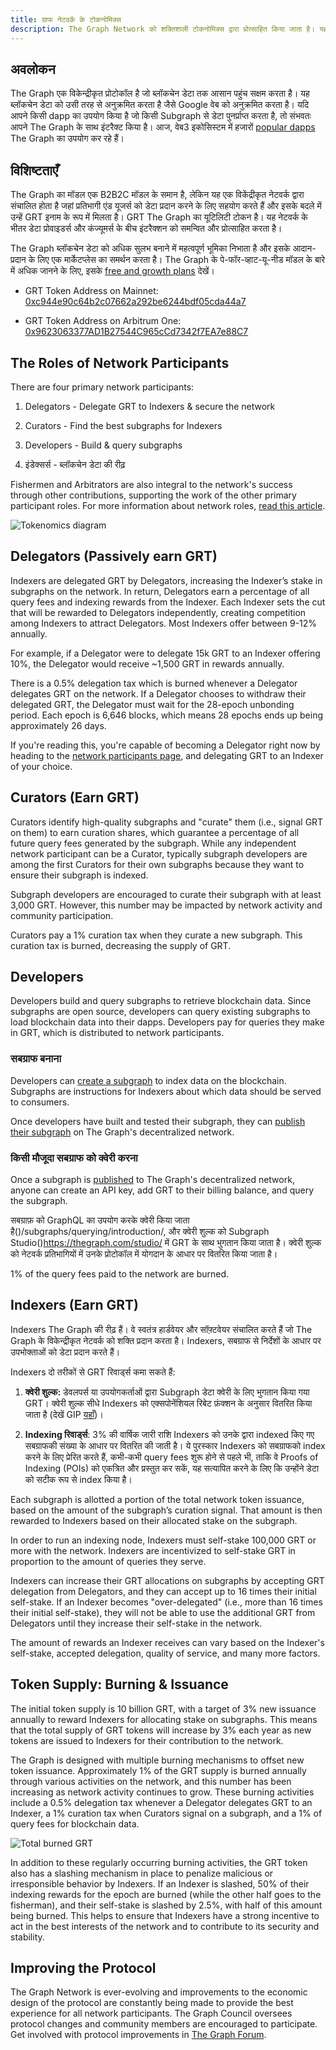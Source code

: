 ```yaml
---
title: ग्राफ नेटवर्क के टोकनोमिक्स
description: The Graph Network को शक्तिशाली टोकनोमिक्स द्वारा प्रोत्साहित किया जाता है। यहां बताया गया है कि GRT, The Graph का मूल कार्य उपयोगिता टोकन, कैसे काम करता है।
---
```


## अवलोकन

The Graph एक विकेन्द्रीकृत प्रोटोकॉल है जो ब्लॉकचेन डेटा तक आसान पहुंच सक्षम करता है। यह ब्लॉकचेन डेटा को उसी तरह से अनुक्रमित करता है जैसे Google वेब को अनुक्रमित करता है। यदि आपने किसी dapp का उपयोग किया है जो किसी Subgraph से डेटा पुनर्प्राप्त करता है, तो संभवतः आपने The Graph के साथ इंटरैक्ट किया है। आज, वेब3 इकोसिस्टम में हजारों [popular dapps](https://thegraph.com/explorer) The Graph का उपयोग कर रहे हैं।

## विशिष्टताएँ

The Graph का मॉडल एक B2B2C मॉडल के समान है, लेकिन यह एक विकेंद्रीकृत नेटवर्क द्वारा संचालित होता है जहां प्रतिभागी एंड यूजर्स को डेटा प्रदान करने के लिए सहयोग करते हैं और इसके बदले में उन्हें GRT इनाम के रूप में मिलता है। GRT The Graph का यूटिलिटी टोकन है। यह नेटवर्क के भीतर डेटा प्रोवाइडर्स और कंज्यूमर्स के बीच इंटरैक्शन को समन्वित और प्रोत्साहित करता है।

The Graph ब्लॉकचेन डेटा को अधिक सुलभ बनाने में महत्वपूर्ण भूमिका निभाता है और इसके आदान-प्रदान के लिए एक मार्केटप्लेस का समर्थन करता है। The Graph के पे-फॉर-व्हाट-यू-नीड मॉडल के बारे में अधिक जानने के लिए, इसके [free and growth plans](/subgraphs/billing/) देखें।

- GRT Token Address on Mainnet: [0xc944e90c64b2c07662a292be6244bdf05cda44a7](https://etherscan.io/token/0xc944e90c64b2c07662a292be6244bdf05cda44a7)

- GRT Token Address on Arbitrum One: [0x9623063377AD1B27544C965cCd7342f7EA7e88C7](https://arbiscan.io/token/0x9623063377ad1b27544c965ccd7342f7ea7e88c7)

## The Roles of Network Participants

There are four primary network participants:

1. Delegators - Delegate GRT to Indexers & secure the network

2. Curators - Find the best subgraphs for Indexers

3. Developers - Build & query subgraphs

4. इंडेक्सर्स - ब्लॉकचेन डेटा की रीढ़

Fishermen and Arbitrators are also integral to the network's success through other contributions, supporting the work of the other primary participant roles. For more information about network roles, [read this article](https://thegraph.com/blog/the-graph-grt-token-economics/).

![Tokenomics diagram](/img/updated-tokenomics-image.png)

## Delegators (Passively earn GRT)

Indexers are delegated GRT by Delegators, increasing the Indexer’s stake in subgraphs on the network. In return, Delegators earn a percentage of all query fees and indexing rewards from the Indexer. Each Indexer sets the cut that will be rewarded to Delegators independently, creating competition among Indexers to attract Delegators. Most Indexers offer between 9-12% annually.

For example, if a Delegator were to delegate 15k GRT to an Indexer offering 10%, the Delegator would receive ~1,500 GRT in rewards annually.

There is a 0.5% delegation tax which is burned whenever a Delegator delegates GRT on the network. If a Delegator chooses to withdraw their delegated GRT, the Delegator must wait for the 28-epoch unbonding period. Each epoch is 6,646 blocks, which means 28 epochs ends up being approximately 26 days.

If you're reading this, you're capable of becoming a Delegator right now by heading to the [network participants page](https://thegraph.com/explorer/participants/indexers), and delegating GRT to an Indexer of your choice.

## Curators (Earn GRT)

Curators identify high-quality subgraphs and "curate" them (i.e., signal GRT on them) to earn curation shares, which guarantee a percentage of all future query fees generated by the subgraph. While any independent network participant can be a Curator, typically subgraph developers are among the first Curators for their own subgraphs because they want to ensure their subgraph is indexed.

Subgraph developers are encouraged to curate their subgraph with at least 3,000 GRT. However, this number may be impacted by network activity and community participation.

Curators pay a 1% curation tax when they curate a new subgraph. This curation tax is burned, decreasing the supply of GRT.

## Developers

Developers build and query subgraphs to retrieve blockchain data. Since subgraphs are open source, developers can query existing subgraphs to load blockchain data into their dapps. Developers pay for queries they make in GRT, which is distributed to network participants.

### सबग्राफ बनाना

Developers can [create a subgraph](/developing/creating-a-subgraph/) to index data on the blockchain. Subgraphs are instructions for Indexers about which data should be served to consumers.

Once developers have built and tested their subgraph, they can [publish their subgraph](/subgraphs/developing/publishing/publishing-a-subgraph/) on The Graph's decentralized network.

### किसी मौजूदा सबग्राफ को क्वेरी करना

Once a subgraph is [published](/subgraphs/developing/publishing/publishing-a-subgraph/) to The Graph's decentralized network, anyone can create an API key, add GRT to their billing balance, and query the subgraph.

सबग्राफ़ को GraphQL का उपयोग करके क्वेरी किया जाता है()/subgraphs/querying/introduction/, और क्वेरी शुल्क को Subgraph Studio()https://thegraph.com/studio/ में GRT के साथ भुगतान किया जाता है। क्वेरी शुल्क को नेटवर्क प्रतिभागियों में उनके प्रोटोकॉल में योगदान के आधार पर वितरित किया जाता है।

1% of the query fees paid to the network are burned.

## Indexers (Earn GRT)

Indexers The Graph की रीढ़ हैं। वे स्वतंत्र हार्डवेयर और सॉफ़्टवेयर संचालित करते हैं जो The Graph के विकेन्द्रीकृत नेटवर्क को शक्ति प्रदान करता है। Indexers, सबग्राफ से निर्देशों के आधार पर उपभोक्ताओं को डेटा प्रदान करते हैं।

Indexers दो तरीकों से GRT रिवार्ड्स कमा सकते हैं:

1. **क्वेरी शुल्क:** डेवलपर्स या उपयोगकर्ताओं द्वारा Subgraph डेटा क्वेरी के लिए भुगतान किया गया GRT। क्वेरी शुल्क सीधे Indexers को एक्सपोनेंशियल रिबेट फ़ंक्शन के अनुसार वितरित किया जाता है (देखें GIP [यहाँ](https://forum.thegraph.com/t/gip-0051-exponential-query-fee-rebates-for-indexers/4162))।

2. **Indexing रिवार्ड्स**: 3% की वार्षिक जारी राशि Indexers को उनके द्वारा indexed किए गए सबग्राफकी संख्या के आधार पर वितरित की जाती है। ये पुरस्कार Indexers को सबग्राफको index करने के लिए प्रेरित करते हैं, कभी-कभी query fees शुरू होने से पहले भी, ताकि वे Proofs of Indexing (POIs) को एकत्रित और प्रस्तुत कर सकें, यह सत्यापित करने के लिए कि उन्होंने डेटा को सटीक रूप से index किया है।

Each subgraph is allotted a portion of the total network token issuance, based on the amount of the subgraph’s curation signal. That amount is then rewarded to Indexers based on their allocated stake on the subgraph.

In order to run an indexing node, Indexers must self-stake 100,000 GRT or more with the network. Indexers are incentivized to self-stake GRT in proportion to the amount of queries they serve.

Indexers can increase their GRT allocations on subgraphs by accepting GRT delegation from Delegators, and they can accept up to 16 times their initial self-stake. If an Indexer becomes "over-delegated" (i.e., more than 16 times their initial self-stake), they will not be able to use the additional GRT from Delegators until they increase their self-stake in the network.

The amount of rewards an Indexer receives can vary based on the Indexer's self-stake, accepted delegation, quality of service, and many more factors.

## Token Supply: Burning & Issuance

The initial token supply is 10 billion GRT, with a target of 3% new issuance annually to reward Indexers for allocating stake on subgraphs. This means that the total supply of GRT tokens will increase by 3% each year as new tokens are issued to Indexers for their contribution to the network.

The Graph is designed with multiple burning mechanisms to offset new token issuance. Approximately 1% of the GRT supply is burned annually through various activities on the network, and this number has been increasing as network activity continues to grow. These burning activities include a 0.5% delegation tax whenever a Delegator delegates GRT to an Indexer, a 1% curation tax when Curators signal on a subgraph, and a 1% of query fees for blockchain data.

![Total burned GRT](/img/total-burned-grt.jpeg)

In addition to these regularly occurring burning activities, the GRT token also has a slashing mechanism in place to penalize malicious or irresponsible behavior by Indexers. If an Indexer is slashed, 50% of their indexing rewards for the epoch are burned (while the other half goes to the fisherman), and their self-stake is slashed by 2.5%, with half of this amount being burned. This helps to ensure that Indexers have a strong incentive to act in the best interests of the network and to contribute to its security and stability.

## Improving the Protocol

The Graph Network is ever-evolving and improvements to the economic design of the protocol are constantly being made to provide the best experience for all network participants. The Graph Council oversees protocol changes and community members are encouraged to participate. Get involved with protocol improvements in [The Graph Forum](https://forum.thegraph.com/).
